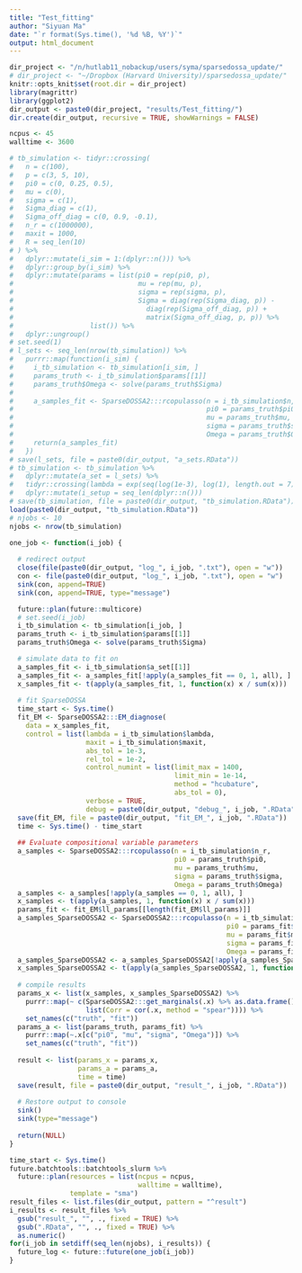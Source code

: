 ```yaml
---
title: "Test_fitting"
author: "Siyuan Ma"
date: "`r format(Sys.time(), '%d %B, %Y')`"
output: html_document
---
```


```r
dir_project <- "/n/hutlab11_nobackup/users/syma/sparsedossa_update/"
# dir_project <- "~/Dropbox (Harvard University)/sparsedossa_update/"
knitr::opts_knit$set(root.dir = dir_project)
library(magrittr)
library(ggplot2)
dir_output <- paste0(dir_project, "results/Test_fitting/")
dir.create(dir_output, recursive = TRUE, showWarnings = FALSE)
```

```r
ncpus <- 45
walltime <- 3600
```

```r
# tb_simulation <- tidyr::crossing(
#   n = c(100),
#   p = c(3, 5, 10),
#   pi0 = c(0, 0.25, 0.5),
#   mu = c(0),
#   sigma = c(1),
#   Sigma_diag = c(1),
#   Sigma_off_diag = c(0, 0.9, -0.1),
#   n_r = c(1000000),
#   maxit = 1000,
#   R = seq_len(10)
# ) %>%
#   dplyr::mutate(i_sim = 1:(dplyr::n())) %>%
#   dplyr::group_by(i_sim) %>%
#   dplyr::mutate(params = list(pi0 = rep(pi0, p),
#                               mu = rep(mu, p),
#                               sigma = rep(sigma, p),
#                               Sigma = diag(rep(Sigma_diag, p)) -
#                                 diag(rep(Sigma_off_diag, p)) +
#                                 matrix(Sigma_off_diag, p, p)) %>%
#                   list()) %>%
#   dplyr::ungroup()
# set.seed(1)
# l_sets <- seq_len(nrow(tb_simulation)) %>%
#   purrr::map(function(i_sim) {
#     i_tb_simulation <- tb_simulation[i_sim, ]
#     params_truth <- i_tb_simulation$params[[1]]
#     params_truth$Omega <- solve(params_truth$Sigma)
# 
#     a_samples_fit <- SparseDOSSA2:::rcopulasso(n = i_tb_simulation$n,
#                                                pi0 = params_truth$pi0,
#                                                mu = params_truth$mu,
#                                                sigma = params_truth$sigma,
#                                                Omega = params_truth$Omega)
#     return(a_samples_fit)
#   })
# save(l_sets, file = paste0(dir_output, "a_sets.RData"))
# tb_simulation <- tb_simulation %>%
#   dplyr::mutate(a_set = l_sets) %>%
#   tidyr::crossing(lambda = exp(seq(log(1e-3), log(1), length.out = 7))) %>%
#   dplyr::mutate(i_setup = seq_len(dplyr::n()))
# save(tb_simulation, file = paste0(dir_output, "tb_simulation.RData"))
load(paste0(dir_output, "tb_simulation.RData"))
# njobs <- 10
njobs <- nrow(tb_simulation)
```

```r
one_job <- function(i_job) {
  
  # redirect output
  close(file(paste0(dir_output, "log_", i_job, ".txt"), open = "w"))
  con <- file(paste0(dir_output, "log_", i_job, ".txt"), open = "w")
  sink(con, append=TRUE)
  sink(con, append=TRUE, type="message")

  future::plan(future::multicore)
  # set.seed(i_job)
  i_tb_simulation <- tb_simulation[i_job, ]
  params_truth <- i_tb_simulation$params[[1]]
  params_truth$Omega <- solve(params_truth$Sigma)

  # simulate data to fit on
  a_samples_fit <- i_tb_simulation$a_set[[1]]
  a_samples_fit <- a_samples_fit[!apply(a_samples_fit == 0, 1, all), ]
  x_samples_fit <- t(apply(a_samples_fit, 1, function(x) x / sum(x)))
  
  # fit SparseDOSSA
  time_start <- Sys.time()
  fit_EM <- SparseDOSSA2:::EM_diagnose(
    data = x_samples_fit,
    control = list(lambda = i_tb_simulation$lambda,
                   maxit = i_tb_simulation$maxit,
                   abs_tol = 1e-3,
                   rel_tol = 1e-2,
                   control_numint = list(limit_max = 1400,
                                         limit_min = 1e-14,
                                         method = "hcubature",
                                         abs_tol = 0),
                   verbose = TRUE,
                   debug = paste0(dir_output, "debug_", i_job, ".RData")))
  save(fit_EM, file = paste0(dir_output, "fit_EM_", i_job, ".RData"))
  time <- Sys.time() - time_start
  
  ## Evaluate compositional variable parameters
  a_samples <- SparseDOSSA2:::rcopulasso(n = i_tb_simulation$n_r,
                                         pi0 = params_truth$pi0,
                                         mu = params_truth$mu,
                                         sigma = params_truth$sigma,
                                         Omega = params_truth$Omega)
  a_samples <- a_samples[!apply(a_samples == 0, 1, all), ]
  x_samples <- t(apply(a_samples, 1, function(x) x / sum(x)))
  params_fit <- fit_EM$ll_params[[length(fit_EM$ll_params)]]
  a_samples_SparseDOSSA2 <- SparseDOSSA2:::rcopulasso(n = i_tb_simulation$n_r,
                                                      pi0 = params_fit$pi0,
                                                      mu = params_fit$mu,
                                                      sigma = params_fit$sigma,
                                                      Omega = params_fit$Omega)
  a_samples_SparseDOSSA2 <- a_samples_SparseDOSSA2[!apply(a_samples_SparseDOSSA2 == 0, 1, all), ]
  x_samples_SparseDOSSA2 <- t(apply(a_samples_SparseDOSSA2, 1, function(x) x / sum(x)))
  
  # compile results
  params_x <- list(x_samples, x_samples_SparseDOSSA2) %>%
    purrr::map(~ c(SparseDOSSA2:::get_marginals(.x) %>% as.data.frame(),
                   list(Corr = cor(.x, method = "spear")))) %>%
    set_names(c("truth", "fit"))
  params_a <- list(params_truth, params_fit) %>%
    purrr::map(~.x[c("pi0", "mu", "sigma", "Omega")]) %>%
    set_names(c("truth", "fit"))
  
  result <- list(params_x = params_x,
                 params_a = params_a,
                 time = time)
  save(result, file = paste0(dir_output, "result_", i_job, ".RData"))
  
  # Restore output to console
  sink()
  sink(type="message")
  
  return(NULL)
}
```

```r
time_start <- Sys.time()
future.batchtools::batchtools_slurm %>%
  future::plan(resources = list(ncpus = ncpus,
                                walltime = walltime),
               template = "sma")
result_files <- list.files(dir_output, pattern = "^result")
i_results <- result_files %>% 
  gsub("result_", "", ., fixed = TRUE) %>% 
  gsub(".RData", "", ., fixed = TRUE) %>% 
  as.numeric()
for(i_job in setdiff(seq_len(njobs), i_results)) {
  future_log <- future::future(one_job(i_job))
}
```